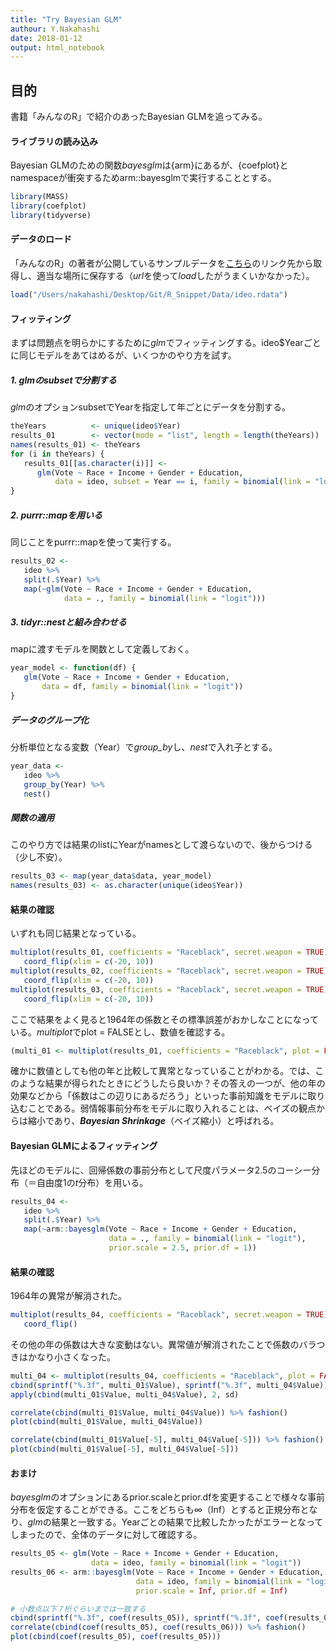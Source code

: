 ```yaml
---
title: "Try Bayesian GLM"
authour: Y.Nakahashi
date: 2018-01-12
output: html_notebook
---
```

## 目的
書籍「みんなのR」で紹介のあったBayesian GLMを追ってみる。

#### ライブラリの読み込み
Bayesian GLMのための関数*bayesglm*は{arm}にあるが、{coefplot}とnamespaceが衝突するためarm::bayesglmで実行することとする。

```r
library(MASS)
library(coefplot)
library(tidyverse)
```

#### データのロード
「みんなのR」の著者が公開しているサンプルデータを[こちら](https://jaredlander.com/data/ideo.rdata)のリンク先から取得し、適当な場所に保存する（*url*を使って*load*したがうまくいかなかった）。

```r
load("/Users/nakahashi/Desktop/Git/R_Snippet/Data/ideo.rdata")
```

#### フィッティング
まずは問題点を明らかにするために*glm*でフィッティングする。ideo$Yearごとに同じモデルをあてはめるが、いくつかのやり方を試す。

##### 1. glmのsubsetで分割する
*glm*のオプションsubsetでYearを指定して年ごとにデータを分割する。

```r
theYears          <- unique(ideo$Year)
results_01        <- vector(mode = "list", length = length(theYears))
names(results_01) <- theYears
for (i in theYears) {
   results_01[[as.character(i)]] <- 
      glm(Vote ~ Race + Income + Gender + Education, 
          data = ideo, subset = Year == i, family = binomial(link = "logit"))
}
```

##### 2. purrr::mapを用いる
同じことをpurrr::mapを使って実行する。

```r
results_02 <- 
   ideo %>% 
   split(.$Year) %>% 
   map(~glm(Vote ~ Race + Income + Gender + Education, 
            data = ., family = binomial(link = "logit")))
```


##### 3. tidyr::nestと組み合わせる
mapに渡すモデルを関数として定義しておく。
```r
year_model <- function(df) {
   glm(Vote ~ Race + Income + Gender + Education, 
       data = df, family = binomial(link = "logit"))
}
```

##### データのグループ化
分析単位となる変数（Year）で*group_by*し、*nest*で入れ子とする。
```r
year_data <- 
   ideo %>% 
   group_by(Year) %>% 
   nest()
```

##### 関数の適用
このやり方では結果のlistにYearがnamesとして渡らないので、後からつける（少し不安）。
```r
results_03 <- map(year_data$data, year_model)
names(results_03) <- as.character(unique(ideo$Year))
```

#### 結果の確認
いずれも同じ結果となっている。
```r
multiplot(results_01, coefficients = "Raceblack", secret.weapon = TRUE) +
   coord_flip(xlim = c(-20, 10))
multiplot(results_02, coefficients = "Raceblack", secret.weapon = TRUE) +
   coord_flip(xlim = c(-20, 10))
multiplot(results_03, coefficients = "Raceblack", secret.weapon = TRUE) +
   coord_flip(xlim = c(-20, 10))
```


ここで結果をよく見ると1964年の係数とその標準誤差がおかしなことになっている。*multiplot*でplot = FALSEとし、数値を確認する。

```r
(multi_01 <- multiplot(results_01, coefficients = "Raceblack", plot = FALSE))
```

確かに数値としても他の年と比較して異常となっていることがわかる。では、このような結果が得られたときにどうしたら良いか？その答えの一つが、他の年の効果などから「係数はこの辺りにあるだろう」といった事前知識をモデルに取り込むことである。弱情報事前分布をモデルに取り入れることは、ベイズの観点からは縮小であり、***Bayesian Shrinkage***（ベイズ縮小）と呼ばれる。

#### Bayesian GLMによるフィッティング
先ほどのモデルに、回帰係数の事前分布として尺度パラメータ2.5のコーシー分布（＝自由度1の$t$分布）を用いる。

```r
results_04 <- 
   ideo %>% 
   split(.$Year) %>% 
   map(~arm::bayesglm(Vote ~ Race + Income + Gender + Education, 
                      data = ., family = binomial(link = "logit"),
                      prior.scale = 2.5, prior.df = 1))
```
#### 結果の確認
1964年の異常が解消された。

```r
multiplot(results_04, coefficients = "Raceblack", secret.weapon = TRUE) +
   coord_flip()
```

その他の年の係数は大きな変動はない。異常値が解消されたことで係数のバラつきはかなり小さくなった。

```r
multi_04 <- multiplot(results_04, coefficients = "Raceblack", plot = FALSE)
cbind(sprintf("%.3f", multi_01$Value), sprintf("%.3f", multi_04$Value))
apply(cbind(multi_01$Value, multi_04$Value), 2, sd)
```


```r
correlate(cbind(multi_01$Value, multi_04$Value)) %>% fashion()
plot(cbind(multi_01$Value, multi_04$Value))
```


```r
correlate(cbind(multi_01$Value[-5], multi_04$Value[-5])) %>% fashion()
plot(cbind(multi_01$Value[-5], multi_04$Value[-5]))
```



#### おまけ
*bayesglm*のオプションにあるprior.scaleとprior.dfを変更することで様々な事前分布を仮定することができる。ここをどちらも$\infty$（Inf）とすると正規分布となり、*glm*の結果と一致する。Yearごとの結果で比較したかったがエラーとなってしまったので、全体のデータに対して確認する。

```r
results_05 <- glm(Vote ~ Race + Income + Gender + Education, 
                  data = ideo, family = binomial(link = "logit"))
results_06 <- arm::bayesglm(Vote ~ Race + Income + Gender + Education, 
                            data = ideo, family = binomial(link = "logit"),
                            prior.scale = Inf, prior.df = Inf)

# 小数点以下７桁ぐらいまでは一致する
cbind(sprintf("%.3f", coef(results_05)), sprintf("%.3f", coef(results_06)))
correlate(cbind(coef(results_05), coef(results_06))) %>% fashion()
plot(cbind(coef(results_05), coef(results_05)))
```